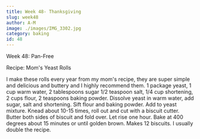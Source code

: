 ```yaml
---
title: Week 48- Thanksgiving
slug: week48
author: A-M
image: ./images/IMG_3302.jpg
category: baking
id: 48
---
```


<div className="main-page-container">
  <p className="main-page-header">Week 48: Pan-Free</p>
  <p className="sub-header-cream">Recipe:
Mom's Yeast Rolls
  </p>

  <p className="post-text">
 I make these rolls every year from my mom's recipe, they are super simple and delicious and buttery and I highly recommend them. 1 package yeast, 1 cup warm water, 2 tablespoons sugar 1/2 teaspoon salt, 1/4 cup shortening, 2 cups flour, 2 teaspoons baking powder. Dissolve yeast in warm water, add sugar, salt and shortening. Sift flour and baking powder. Add to yeast mixture. Knead about 10-15 times, roll out and cut with a biscuit cutter. Butter both sides of biscuit and fold over. Let rise one hour. Bake at 400 degrees about 15 minutes or until golden brown. Makes 12 biscuits. I usually double the recipe.
  </p>

</div>



